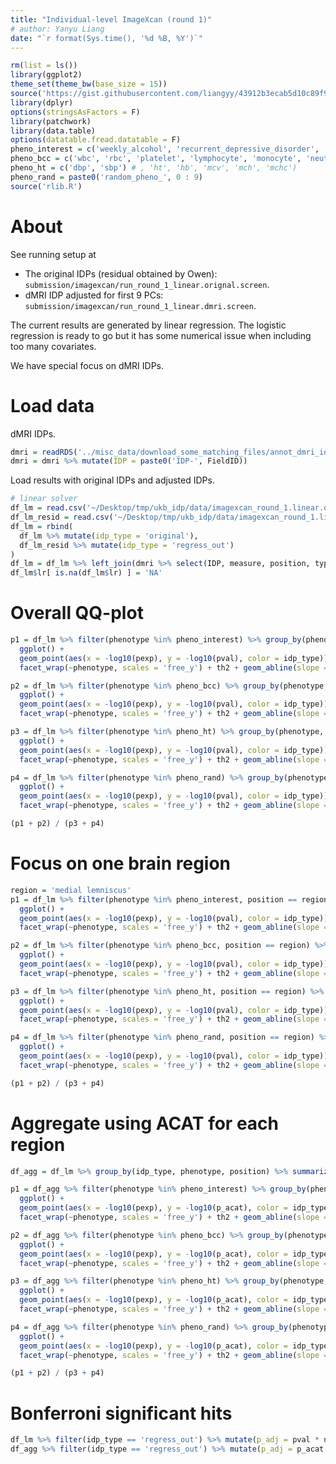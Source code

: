 ```yaml
---
title: "Individual-level ImageXcan (round 1)"
# author: Yanyu Liang
date: "`r format(Sys.time(), '%d %B, %Y')`"
---
```


```r
rm(list = ls())
library(ggplot2)
theme_set(theme_bw(base_size = 15))
source('https://gist.githubusercontent.com/liangyy/43912b3ecab5d10c89f9d4b2669871c9/raw/3ca651cfa53ffccb8422f432561138a46e93710f/my_ggplot_theme.R')
library(dplyr)
options(stringsAsFactors = F)
library(patchwork)
library(data.table)
options(datatable.fread.datatable = F)
pheno_interest = c('weekly_alcohol', 'recurrent_depressive_disorder', 'parent_depression', 'parent_AD', 'handedness', 'daily_coffee', 'daily_cigarettes')
pheno_bcc = c('wbc', 'rbc', 'platelet', 'lymphocyte', 'monocyte', 'neutrophil', 'eosinophil', 'basophil')
pheno_ht = c('dbp', 'sbp') # , 'ht', 'hb', 'mcv', 'mch', 'mchc')
pheno_rand = paste0('random_pheno_', 0 : 9)
source('rlib.R')
```

# About

See running setup at 

* The original IDPs (residual obtained by Owen): `submission/imagexcan/run_round_1_linear.orignal.screen`.
* dMRI IDP adjusted for first 9 PCs: `submission/imagexcan/run_round_1_linear.dmri.screen`.

The current results are generated by linear regression. 
The logistic regression is ready to go but it has some numerical issue when including too many covariates.

We have special focus on dMRI IDPs.

# Load data

dMRI IDPs.

```r
dmri = readRDS('../misc_data/download_some_matching_files/annot_dmri_idps.rds')
dmri = dmri %>% mutate(IDP = paste0('IDP-', FieldID))
```

Load results with original IDPs and adjusted IDPs.

```r
# linear solver
df_lm = read.csv('~/Desktop/tmp/ukb_idp/data/imagexcan_round_1.linear.original.csv') %>% filter(IDP %in% dmri$IDP)
df_lm_resid = read.csv('~/Desktop/tmp/ukb_idp/data/imagexcan_round_1.linear.dmri.csv') %>% filter(IDP %in% dmri$IDP)
df_lm = rbind(
  df_lm %>% mutate(idp_type = 'original'),
  df_lm_resid %>% mutate(idp_type = 'regress_out')
)
df_lm = df_lm %>% left_join(dmri %>% select(IDP, measure, position, type, lr), by = 'IDP')
df_lm$lr[ is.na(df_lm$lr) ] = 'NA'
```


# Overall QQ-plot

```r
p1 = df_lm %>% filter(phenotype %in% pheno_interest) %>% group_by(phenotype, idp_type) %>% mutate(pexp = rank(pval) / (n() + 1)) %>% 
  ggplot() + 
  geom_point(aes(x = -log10(pexp), y = -log10(pval), color = idp_type)) + 
  facet_wrap(~phenotype, scales = 'free_y') + th2 + geom_abline(slope = 1, intercept = 0)

p2 = df_lm %>% filter(phenotype %in% pheno_bcc) %>% group_by(phenotype, idp_type) %>% mutate(pexp = rank(pval) / (n() + 1)) %>% 
  ggplot() + 
  geom_point(aes(x = -log10(pexp), y = -log10(pval), color = idp_type)) + 
  facet_wrap(~phenotype, scales = 'free_y') + th2 + geom_abline(slope = 1, intercept = 0)

p3 = df_lm %>% filter(phenotype %in% pheno_ht) %>% group_by(phenotype, idp_type) %>% mutate(pexp = rank(pval) / (n() + 1)) %>% 
  ggplot() + 
  geom_point(aes(x = -log10(pexp), y = -log10(pval), color = idp_type)) + 
  facet_wrap(~phenotype, scales = 'free_y') + th2 + geom_abline(slope = 1, intercept = 0)

p4 = df_lm %>% filter(phenotype %in% pheno_rand) %>% group_by(phenotype, idp_type) %>% mutate(pexp = rank(pval) / (n() + 1)) %>% 
  ggplot() + 
  geom_point(aes(x = -log10(pexp), y = -log10(pval), color = idp_type)) + 
  facet_wrap(~phenotype, scales = 'free_y') + th2 + geom_abline(slope = 1, intercept = 0)

(p1 + p2) / (p3 + p4)
```

# Focus on one brain region

```r
region = 'medial lemniscus'
p1 = df_lm %>% filter(phenotype %in% pheno_interest, position == region) %>% group_by(phenotype, idp_type) %>% mutate(pexp = rank(pval) / (n() + 1)) %>% 
  ggplot() + 
  geom_point(aes(x = -log10(pexp), y = -log10(pval), color = idp_type)) + 
  facet_wrap(~phenotype, scales = 'free_y') + th2 + geom_abline(slope = 1, intercept = 0)

p2 = df_lm %>% filter(phenotype %in% pheno_bcc, position == region) %>% group_by(phenotype, idp_type) %>% mutate(pexp = rank(pval) / (n() + 1)) %>% 
  ggplot() + 
  geom_point(aes(x = -log10(pexp), y = -log10(pval), color = idp_type)) + 
  facet_wrap(~phenotype, scales = 'free_y') + th2 + geom_abline(slope = 1, intercept = 0)

p3 = df_lm %>% filter(phenotype %in% pheno_ht, position == region) %>% group_by(phenotype, idp_type) %>% mutate(pexp = rank(pval) / (n() + 1)) %>% 
  ggplot() + 
  geom_point(aes(x = -log10(pexp), y = -log10(pval), color = idp_type)) + 
  facet_wrap(~phenotype, scales = 'free_y') + th2 + geom_abline(slope = 1, intercept = 0)

p4 = df_lm %>% filter(phenotype %in% pheno_rand, position == region) %>% group_by(phenotype, idp_type) %>% mutate(pexp = rank(pval) / (n() + 1)) %>% 
  ggplot() + 
  geom_point(aes(x = -log10(pexp), y = -log10(pval), color = idp_type)) + 
  facet_wrap(~phenotype, scales = 'free_y') + th2 + geom_abline(slope = 1, intercept = 0)

(p1 + p2) / (p3 + p4)
```

# Aggregate using ACAT for each region

```r
df_agg = df_lm %>% group_by(idp_type, phenotype, position) %>% summarize(p_acat = acat(pval)) %>% ungroup()

p1 = df_agg %>% filter(phenotype %in% pheno_interest) %>% group_by(phenotype, idp_type) %>% mutate(pexp = rank(p_acat) / (n() + 1)) %>% 
  ggplot() + 
  geom_point(aes(x = -log10(pexp), y = -log10(p_acat), color = idp_type)) + 
  facet_wrap(~phenotype, scales = 'free_y') + th2 + geom_abline(slope = 1, intercept = 0)

p2 = df_agg %>% filter(phenotype %in% pheno_bcc) %>% group_by(phenotype, idp_type) %>% mutate(pexp = rank(p_acat) / (n() + 1)) %>% 
  ggplot() + 
  geom_point(aes(x = -log10(pexp), y = -log10(p_acat), color = idp_type)) + 
  facet_wrap(~phenotype, scales = 'free_y') + th2 + geom_abline(slope = 1, intercept = 0)

p3 = df_agg %>% filter(phenotype %in% pheno_ht) %>% group_by(phenotype, idp_type) %>% mutate(pexp = rank(p_acat) / (n() + 1)) %>% 
  ggplot() + 
  geom_point(aes(x = -log10(pexp), y = -log10(p_acat), color = idp_type)) + 
  facet_wrap(~phenotype, scales = 'free_y') + th2 + geom_abline(slope = 1, intercept = 0)

p4 = df_agg %>% filter(phenotype %in% pheno_rand) %>% group_by(phenotype, idp_type) %>% mutate(pexp = rank(p_acat) / (n() + 1)) %>% 
  ggplot() + 
  geom_point(aes(x = -log10(pexp), y = -log10(p_acat), color = idp_type)) + 
  facet_wrap(~phenotype, scales = 'free_y') + th2 + geom_abline(slope = 1, intercept = 0)

(p1 + p2) / (p3 + p4)
```

# Bonferroni significant hits

```r
df_lm %>% filter(idp_type == 'regress_out') %>% mutate(p_adj = pval * n()) %>% filter(p_adj < 0.05, phenotype %in% pheno_interest) %>% pander::pander(caption = 'Bonferroni significant IDP-level (alpha = 0.05) among all focal traits')
df_agg %>% filter(idp_type == 'regress_out') %>% mutate(p_adj = p_acat * n()) %>% filter(p_adj < 0.05, phenotype %in% pheno_interest) %>% pander::pander(caption = 'Bonferroni significant region-level (alpha = 0.05) among all focal traits')
```


<!-- ```{r, fig.height=9, fig.width=16} -->
<!-- for(mm in unique(df_lm$measure)) { -->
<!--   p = df_lm %>% filter(measure == mm) %>% group_by(phenotype, idp_type, lr) %>% mutate(pexp = rank(pval) / (n() + 1)) %>% ggplot() + geom_point(aes(x = -log10(pexp), y = -log10(pval), color = idp_type)) + facet_grid(lr~phenotype) + geom_abline(slope = 1, intercept = 0) + ggtitle(paste0('Measurement = ', mm)) -->
<!--   print(p) -->
<!--   # ggsave(paste0('imagexcan_dmri.', mm, '.png'), p, width = 16, height = 9) -->
<!-- } -->

<!-- ``` -->


<!-- # Right vs Left -->

<!-- ```{r} -->
<!-- df_lm %>% filter(idp_type == 'regress_out', lr != 'NA') %>% reshape2::dcast(phenotype + idp_type + measure + position + type ~ lr, value.var = 'bhat') %>% ggplot() + geom_point(aes(x = left, y = right), alpha = 0.2) + facet_wrap(~phenotype, scales = 'free') + ggtitle('Bhat comparison') + geom_abline(slope = 1, intercept = 0, color = 'gray') -->

<!-- df_lm %>% filter(idp_type == 'regress_out', lr != 'NA') %>% reshape2::dcast(phenotype + idp_type + measure + position + type ~ lr, value.var = 'pval') %>% ggplot() + geom_point(aes(x = -log10(left), y = -log(right)), alpha = 0.2) + facet_wrap(~phenotype, scales = 'free') + ggtitle('P-value comparison')  -->
<!-- ``` -->

